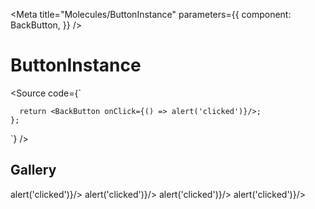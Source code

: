 

<Meta
  title="Molecules/ButtonInstance"
  parameters={{
    component: BackButton,
  }}
/>

# ButtonInstance

<Source code={`
    
      return <BackButton onClick={() => alert('clicked')}/>;
    };
`} />

<Props of={BackButton} />

## Gallery

<Preview withSource="open">
  <Story name="BackButton" >
    <BackButton onClick={() => alert('clicked')}/>
  </Story>
  <Story name="ForwardButton" >
    <ForwardButton onClick={() => alert('clicked')}/>
  </Story>
  <Story name="CloseButton" >
    <CloseButton onClick={() => alert('clicked')}/>
  </Story>
  <Story name="ClearButton" >
    <ClearButton onClick={() => alert('clicked')}/>
  </Story>
</Preview>
